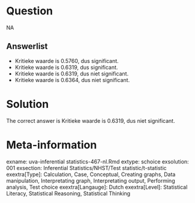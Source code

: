 Question
========

NA

Answerlist
----------
* Kritieke waarde is 0.5760, dus significant.
* Kritieke waarde is 0.6319, dus significant.
* Kritieke waarde is 0.6319, dus niet significant.
* Kritieke waarde is 0.6364, dus niet significant.

Solution
========

The correct answer is  Kritieke waarde is 0.6319, dus niet significant.

Meta-information
================
exname: uva-inferential statistics-467-nl.Rmd
extype: schoice
exsolution: 001
exsection: Inferential Statistics/NHST/Test statistic/t-statistic
exextra[Type]: Calculation, Case, Conceptual, Creating graphs, Data manipulation, Interpretating graph, Interpretating output, Performing analysis, Test choice
exextra[Langauge]: Dutch
exextra[Level]: Statistical Literacy, Statistical Reasoning, Statistical Thinking
